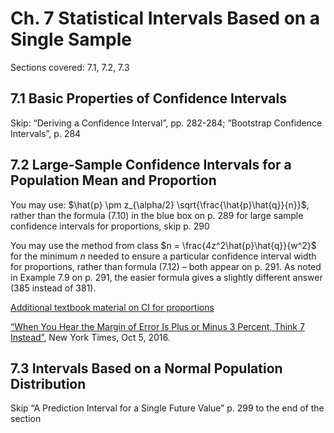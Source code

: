 # Ch. 7 Statistical Intervals Based on a Single Sample {-}

Sections covered: 7.1, 7.2, 7.3

## 7.1 Basic Properties of Confidence Intervals {-}

Skip: "Deriving a Confidence Interval", pp. 282-284; "Bootstrap Confidence Intervals", p. 284

## 7.2 Large-Sample Confidence Intervals for a Population Mean and Proportion {-}

You may use: $\hat{p} \pm z_{\alpha/2} \sqrt{\frac{\hat{p}\hat{q}}{n}}$, rather than the formula (7.10) in the blue box on p. 289 for large sample confidence intervals for proportions, skip p. 290

You may use the method from class $n = \frac{4z^2\hat{p}\hat{q}}{w^2}$ for the minimum $n$ needed to ensure a particular confidence interval width for proportions, rather than formula (7.12) -- both appear on p. 291. As noted in Example 7.9 on p. 291, the easier formula gives a slightly different answer (385 instead of 381).

[Additional textbook material on CI for proportions](https://github.com/jtr13/1201/blob/master/pdfs/LargeSampleCIforPopulationProportion.pdf){target="_blank"}

["When You Hear the Margin of Error Is Plus or Minus 3 Percent, Think 7 Instead"](https://www.nytimes.com/2016/10/06/upshot/when-you-hear-the-margin-of-error-is-plus-or-minus-3-percent-think-7-instead.html){target="_blank"}, New York Times, Oct 5, 2016.

## 7.3 Intervals Based on a Normal Population Distribution {-}

Skip "A Prediction Interval for a Single Future Value" p. 299 to the end of the section


